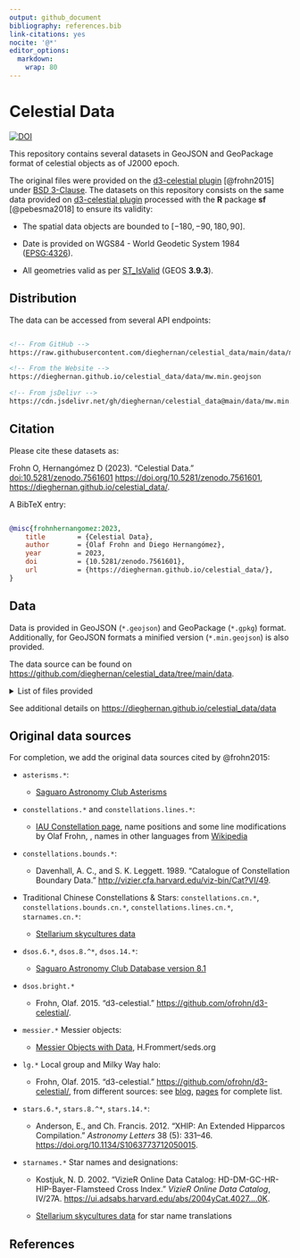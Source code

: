 ```yaml
---
output: github_document
bibliography: references.bib
link-citations: yes
nocite: '@*'
editor_options: 
  markdown: 
    wrap: 80
---
```


# Celestial Data

[![DOI](https://img.shields.io/badge/DOI-10.5281/zenodo.7561601-blue)](https://doi.org/10.5281/zenodo.7561601)


This repository contains several datasets in GeoJSON and GeoPackage format of
celestial objects as of J2000 epoch.

The original files were provided on the [d3-celestial
plugin](https://github.com/ofrohn/d3-celestial/) [@frohn2015] under [BSD
3-Clause](https://opensource.org/licenses/BSD-3-Clause). The datasets on this
repository consists on the same data provided on [d3-celestial
plugin](https://github.com/ofrohn/d3-celestial/) processed with the **R**
package **sf** [@pebesma2018] to ensure its validity:

-   The spatial data objects are bounded to $[-180, -90, 180, 90]$.

-   Date is provided on WGS84 - World Geodetic System 1984
    ([EPSG:4326](https://epsg.io/4326)).

-   All geometries valid as per
    [ST_IsValid](https://postgis.net/docs/ST_IsValid.html) (GEOS **3.9.3**).

## Distribution

The data can be accessed from several API endpoints:

``` html

<!-- From GitHub -->
https://raw.githubusercontent.com/dieghernan/celestial_data/main/data/mw.min.geojson

<!-- From the Website -->
https://dieghernan.github.io/celestial_data/data/mw.min.geojson

<!-- From jsDelivr -->
https://cdn.jsdelivr.net/gh/dieghernan/celestial_data@main/data/mw.min.geojson
```

## Citation

Please cite these datasets as:

Frohn O, Hernangómez D (2023). "Celestial Data." <doi:10.5281/zenodo.7561601>
<https://doi.org/10.5281/zenodo.7561601>,
<https://dieghernan.github.io/celestial_data/>.

A BibTeX entry:

``` bibtex

@misc{frohnhernangomez:2023,
    title        = {Celestial Data},
    author       = {Olaf Frohn and Diego Hernangómez},
    year         = 2023,
    doi          = {10.5281/zenodo.7561601},
    url          = {https://dieghernan.github.io/celestial_data/},
}

```

## Data

Data is provided in GeoJSON (`*.geojson`) and GeoPackage (`*.gpkg`) format.
Additionally, for GeoJSON formats a minified version (`*.min.geojson`) is also
provided.

The data source can be found on
<https://github.com/dieghernan/celestial_data/tree/main/data>.

<details>

<summary>List of files provided</summary>

-   `asterisms.geojson`
-   `asterisms.gpkg`
-   `asterisms.min.geojson`
-   `constellations.borders.cn.geojson`
-   `constellations.borders.cn.gpkg`
-   `constellations.borders.cn.min.geojson`
-   `constellations.borders.geojson`
-   `constellations.borders.gpkg`
-   `constellations.borders.min.geojson`
-   `constellations.borders.min.min.geojson`
-   `constellations.bounds.cn.geojson`
-   `constellations.bounds.cn.gpkg`
-   `constellations.bounds.cn.min.geojson`
-   `constellations.bounds.geojson`
-   `constellations.bounds.gpkg`
-   `constellations.bounds.min.geojson`
-   `constellations.cn.csv`
-   `constellations.cn.geojson`
-   `constellations.cn.gpkg`
-   `constellations.cn.min.geojson`
-   `constellations.csv`
-   `constellations.geojson`
-   `constellations.gpkg`
-   `constellations.lines.cn.geojson`
-   `constellations.lines.cn.gpkg`
-   `constellations.lines.cn.min.geojson`
-   `constellations.lines.geojson`
-   `constellations.lines.gpkg`
-   `constellations.lines.min.geojson`
-   `constellations.min.geojson`
-   `dsonames.cn.csv`
-   `dsonames.csv`
-   `dsos.14.geojson`
-   `dsos.14.gpkg`
-   `dsos.14.min.geojson`
-   `dsos.20.geojson`
-   `dsos.20.gpkg`
-   `dsos.20.min.geojson`
-   `dsos.6.geojson`
-   `dsos.6.gpkg`
-   `dsos.6.min.geojson`
-   `dsos.bright.geojson`
-   `dsos.bright.gpkg`
-   `dsos.bright.min.geojson`
-   `lg.geojson`
-   `lg.gpkg`
-   `lg.min.geojson`
-   `messier.geojson`
-   `messier.gpkg`
-   `messier.min.geojson`
-   `mw.geojson`
-   `mw.gpkg`
-   `mw.min.geojson`
-   `starnames.cn.csv`
-   `starnames.csv`
-   `stars.14.geojson`
-   `stars.14.gpkg`
-   `stars.14.min.geojson`
-   `stars.6.geojson`
-   `stars.6.gpkg`
-   `stars.6.min.geojson`
-   `stars.8.geojson`
-   `stars.8.gpkg`
-   `stars.8.min.geojson`

</details>

See additional details on <https://dieghernan.github.io/celestial_data/data>

## Original data sources

For completion, we add the original data sources cited by @frohn2015:

-   `asterisms.*`:

    -   [Saguaro Astronomy Club
        Asterisms](http://saguaroastro.org/sac-downloads/)

-   `constellations.*` and `constellations.lines.*`:

    -   [IAU Constellation
        page](http://www.iau.org/public/themes/constellations/), name positions
        and some line modifications by Olaf Frohn, , names in other languages
        from
        [Wikipedia](https://wiki2.org/en/88_modern_constellations_in_different_languages)

-   `constellations.bounds.*`:

    -   Davenhall, A. C., and S. K. Leggett. 1989. "Catalogue of Constellation
        Boundary Data." <http://vizier.cfa.harvard.edu/viz-bin/Cat?VI/49>.

-   Traditional Chinese Constellations & Stars: `constellations.cn.*`,
    `constellations.bounds.cn.*`, `constellations.lines.cn.*`, `starnames.cn.*`:

    -   [Stellarium skycultures
        data](https://github.com/Stellarium/stellarium/tree/master/skycultures/chinese)

-   `dsos.6.*`, `dsos.8.^*`, `dsos.14.*`:

    -   [Saguaro Astronomy Club Database version
        8.1](http://www.saguaroastro.org/sac-downloads/)

-   `dsos.bright.*`

    -   Frohn, Olaf. 2015. "d3-celestial."
        <https://github.com/ofrohn/d3-celestial/>.

-   `messier.*` Messier objects:

    -   [Messier Objects with Data](http://messier.seds.org/data.html),
        H.Frommert/seds.org

-   `lg.*` Local group and Milky Way halo:

    -   Frohn, Olaf. 2015. "d3-celestial."
        <https://github.com/ofrohn/d3-celestial/>, from different sources: see
        [blog](http://armchairastronautics.blogspot.com/p/milky-way-halo.html),
        [pages](http://armchairastronautics.blogspot.com/p/local-group.html) for
        complete list.

-   `stars.6.*`, `stars.8.^*`, `stars.14.*`:

    -   Anderson, E., and Ch. Francis. 2012. "XHIP: An Extended Hipparcos
        Compilation." *Astronomy Letters* 38 (5): 331--46.
        <https://doi.org/10.1134/S1063773712050015>.

-   `starnames.*` Star names and designations:

    -   Kostjuk, N. D. 2002. "VizieR Online Data Catalog:
        HD-DM-GC-HR-HIP-Bayer-Flamsteed Cross Index." *VizieR Online Data
        Catalog*, IV/27A.
        <https://ui.adsabs.harvard.edu/abs/2004yCat.4027....0K>.

    -   [Stellarium skycultures
        data](https://github.com/Stellarium/stellarium/tree/master/po/stellarium-skycultures)
        for star name translations

## References
